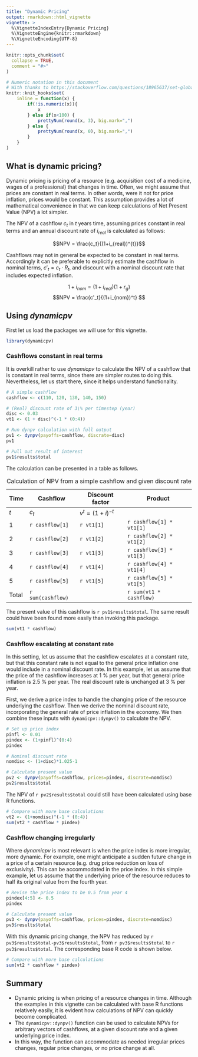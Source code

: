 ```yaml
---
title: "Dynamic Pricing"
output: rmarkdown::html_vignette
vignette: >
  %\VignetteIndexEntry{Dynamic Pricing}
  %\VignetteEngine{knitr::rmarkdown}
  %\VignetteEncoding{UTF-8}
---
```


```r
knitr::opts_chunk$set(
  collapse = TRUE,
  comment = "#>"
)

# Numeric notation in this document
# With thanks to https://stackoverflow.com/questions/18965637/set-global-thousand-separator-on-knitr/18967590#18967590
knitr::knit_hooks$set(
    inline = function(x) {
        if(!is.numeric(x)){
            x
        } else if(x<100) {
            prettyNum(round(x, 3), big.mark=",")
        } else {
            prettyNum(round(x, 0), big.mark=",")
        }
    }
)
```

## What is dynamic pricing?

Dynamic pricing is pricing of a resource (e.g. acquisition cost of a medicine, wages of a professional) that changes in time. Often, we might assume that prices are constant in real terms. In other words, were it not for price inflation, prices would be constant. This assumption provides a lot of mathematical convenience in that we can keep calculations of Net Present Value (NPV) a lot simpler.

The NPV of a cashflow $c_t$ in $t$ years time, assuming prices constant in real terms and an annual discount rate of $i_{real}$ is calculated as follows:

$$NPV = \frac{c_t}{(1+i_{real})^{t}}$$

Cashflows may not in general be expected to be constant in real terms. Accordingly it can be preferable to explicitly estimate the cashflow in nominal terms, $c'_t = c_t \cdot R_t$, and discount with a nominal discount rate that includes expected inflation.

$$ 1+i_{nom} = (1+i_{real})(1+r_g) $$
$$NPV = \frac{c'_t}{(1+i_{nom})^t} $$

## Using *dynamicpv*

First let us load the packages we will use for this vignette.

```r
library(dynamicpv)
```

### Cashflows constant in real terms

It is overkill rather to use *dynamicpv* to calculate the NPV of a cashflow that is constant in real terms, since there are simpler routes to doing this. Nevertheless, let us start there, since it helps understand functionality.

```r
# A simple cashflow
cashflow <- c(110, 120, 130, 140, 150)

# (Real) discount rate of 3\% per timestep (year)
disc <- 0.03
vt1 <- (1 + disc)^(-1 * (0:4))

# Run dynpv calculation with full output
pv1 <- dynpv(payoffs=cashflow, discrate=disc)
pv1

# Pull out result of interest
pv1$results$total
```

The calculation can be presented in a table as follows.

| Time | Cashflow | Discount factor    | Product |
|------|----------|--------------------|---------|
| $t$  | $c_t$    | $v^t = (1+i)^{-t}$ |         |
| 1 | `r cashflow[1]` | `r vt1[1]` | `r cashflow[1] * vt1[1]` |
| 2 | `r cashflow[2]` | `r vt1[2]` | `r cashflow[2] * vt1[2]` |
| 3 | `r cashflow[3]` | `r vt1[3]` | `r cashflow[3] * vt1[3]` |
| 4 | `r cashflow[4]` | `r vt1[4]` | `r cashflow[4] * vt1[4]` |
| 5 | `r cashflow[5]` | `r vt1[5]` | `r cashflow[5] * vt1[5]` |
| Total | `r sum(cashflow)` | | `r sum(vt1 * cashflow)` | 

: Calculation of NPV from a simple cashflow and given discount rate

The present value of this cashflow is `r pv1$results$total`. The same result could have been found more easily than invoking this package.

```r
sum(vt1 * cashflow)
```

### Cashflow escalating at constant rate

In this setting, let us assume that the cashflow escalates at a constant rate, but that this constant rate is not equal to the general price inflation one would include in a nominal discount rate. In this example, let us assume that the price of the cashflow increases at 1 \% per year, but that general price inflation is 2.5 \% per year. The real discount rate is unchanged at 3 \% per year.

First, we derive a price index to handle the changing price of the resource underlying the cashflow. Then we derive the nominal discount rate, incorporating the general rate of price inflation in the economy. We then combine these inputs with `dynamicpv::dynpv()` to calculate the NPV.

```r
# Set up price index
pinfl <- 0.01
pindex <- (1+pinfl)^(0:4)
pindex

# Nominal discount rate
nomdisc <- (1+disc)*1.025-1

# Calculate present value
pv2 <- dynpv(payoffs=cashflow, prices=pindex, discrate=nomdisc)
pv2$results$total
```

The NPV of `r pv2$results$total` could still have been calculated using base R functions.

```r
# Compare with more base calculations
vt2 <- (1+nomdisc)^(-1 * (0:4))
sum(vt2 * cashflow * pindex)
```

### Cashflow changing irregularly

Where *dynamicpv* is most relevant is when the price index is more irregular, more dynamic. For example, one might anticipate a sudden future change in a price of a certain resource (e.g. drug price reduction on loss of exclusivity). This can be accommodated in the price index. In this simple example, let us assume that the underlying price of the resource reduces to half its original value from the fourth year.

```r
# Revise the price index to be 0.5 from year 4
pindex[4:5] <- 0.5
pindex

# Calculate present value
pv3 <- dynpv(payoffs=cashflow, prices=pindex, discrate=nomdisc)
pv3$results$total
```

With this dynamic pricing change, the NPV has reduced by `r pv3$results$total-pv3$results$total`, from `r pv3$results$total` to `r pv3$results$total`. The corresponding base R code is shown below.

```r
# Compare with more base calculations
sum(vt2 * cashflow * pindex)
```

## Summary

- Dynamic pricing is when pricing of a resource changes in time. Although the examples in this vignette can be calculated with base R functions relatively easily, it is evident how calculations of NPV can quickly become complicated.
- The `dynamicpv::dynpv()` function can be used to calculate NPVs for arbitrary vectors of cashflows, at a given discount rate and a given underlying price index.
- In this way, the function can accommodate as needed irregular prices changes, regular price changes, or no price change at all.